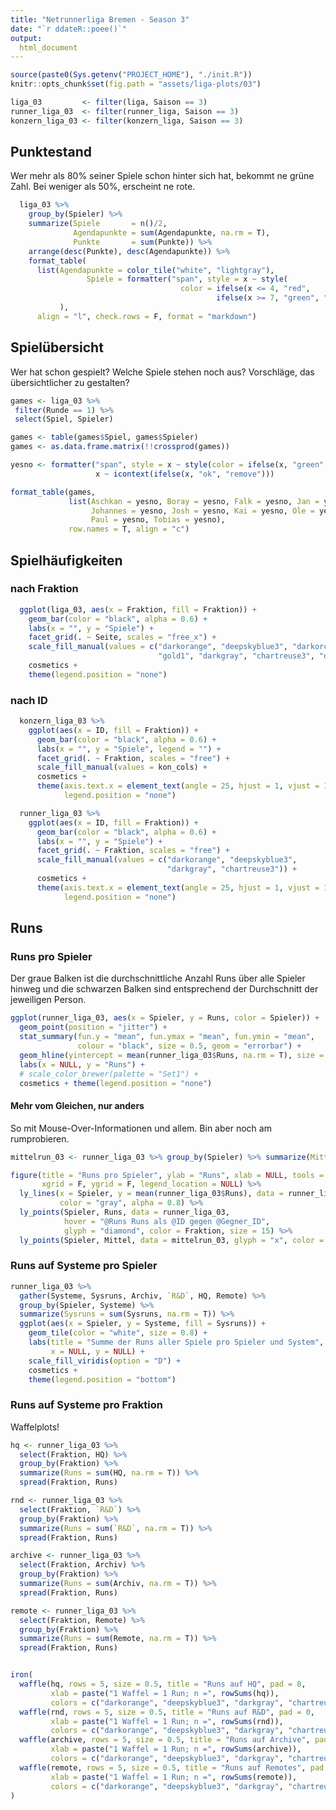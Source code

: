```yaml
---
title: "Netrunnerliga Bremen - Season 3"
date: "`r ddateR::poee()`"
output:
  html_document
---
```


```r
source(paste0(Sys.getenv("PROJECT_HOME"), "./init.R"))
knitr::opts_chunk$set(fig.path = "assets/liga-plots/03")

liga_03         <- filter(liga, Saison == 3)
runner_liga_03  <- filter(runner_liga, Saison == 3)
konzern_liga_03 <- filter(konzern_liga, Saison == 3)
```


## Punktestand

Wer mehr als 80% seiner Spiele schon hinter sich hat, bekommt ne grüne Zahl. Bei weniger als 50%, erscheint ne rote.  

```r
  liga_03 %>% 
    group_by(Spieler) %>% 
    summarize(Spiele       = n()/2,
              Agendapunkte = sum(Agendapunkte, na.rm = T),
              Punkte       = sum(Punkte)) %>%
    arrange(desc(Punkte), desc(Agendapunkte)) %>% 
    format_table(
      list(Agendapunkte = color_tile("white", "lightgray"),
                 Spiele = formatter("span", style = x ~ style(
                                      color = ifelse(x <= 4, "red", 
                                              ifelse(x >= 7, "green", "gray"))))
           ),
      align = "l", check.rows = F, format = "markdown")
```

## Spielübersicht

Wer hat schon gespielt? Welche Spiele stehen noch aus? Vorschläge, das übersichtlicher zu gestalten?

```r
games <- liga_03 %>% 
 filter(Runde == 1) %>% 
 select(Spiel, Spieler)

games <- table(games$Spiel, games$Spieler)
games <- as.data.frame.matrix(!!crossprod(games))

yesno <- formatter("span", style = x ~ style(color = ifelse(x, "green", "red")),
                   x ~ icontext(ifelse(x, "ok", "remove")))

format_table(games, 
             list(Aschkan = yesno, Boray = yesno, Falk = yesno, Jan = yesno, 
                  Johannes = yesno, Josh = yesno, Kai = yesno, Ole = yesno, 
                  Paul = yesno, Tobias = yesno), 
             row.names = T, align = "c")
```

## Spielhäufigkeiten

### nach Fraktion

```r
  ggplot(liga_03, aes(x = Fraktion, fill = Fraktion)) +
    geom_bar(color = "black", alpha = 0.6) +
    labs(x = "", y = "Spiele") +
    facet_grid(. ~ Seite, scales = "free_x") +
    scale_fill_manual(values = c("darkorange", "deepskyblue3", "darkorchid4", "red", 
                                 "gold1", "darkgray", "chartreuse3", "darkolivegreen")) +
    cosmetics +
    theme(legend.position = "none")
```
  
### nach ID

```r
  konzern_liga_03 %>%
    ggplot(aes(x = ID, fill = Fraktion)) +
      geom_bar(color = "black", alpha = 0.6) +
      labs(x = "", y = "Spiele", legend = "") +
      facet_grid(. ~ Fraktion, scales = "free") +
      scale_fill_manual(values = kon_cols) +
      cosmetics +
      theme(axis.text.x = element_text(angle = 25, hjust = 1, vjust = 1),
            legend.position = "none")
```

```r
  runner_liga_03 %>% 
    ggplot(aes(x = ID, fill = Fraktion)) +
      geom_bar(color = "black", alpha = 0.6) +
      labs(x = "", y = "Spiele") +
      facet_grid(. ~ Fraktion, scales = "free") +
      scale_fill_manual(values = c("darkorange", "deepskyblue3",
                                   "darkgray", "chartreuse3")) +
      cosmetics +
      theme(axis.text.x = element_text(angle = 25, hjust = 1, vjust = 1),
            legend.position = "none")
```


## Runs

### Runs pro Spieler

Der graue Balken ist die durchschnittliche Anzahl Runs über alle Spieler hinweg und die schwarzen Balken sind entsprechend der Durchschnitt der jeweiligen Person.

```r
ggplot(runner_liga_03, aes(x = Spieler, y = Runs, color = Spieler)) +
  geom_point(position = "jitter") +
  stat_summary(fun.y = "mean", fun.ymax = "mean", fun.ymin = "mean", 
               colour = "black", size = 0.5, geom = "errorbar") +
  geom_hline(yintercept = mean(runner_liga_03$Runs, na.rm = T), size = 1, color = "gray") +
  labs(x = NULL, y = "Runs") + 
  # scale_color_brewer(palette = "Set1") +
  cosmetics + theme(legend.position = "none")
```

#### Mehr vom Gleichen, nur anders

So mit Mouse-Over-Informationen und allem. Bin aber noch am rumprobieren.

```r
mittelrun_03 <- runner_liga_03 %>% group_by(Spieler) %>% summarize(Mittel = mean(Runs))

figure(title = "Runs pro Spieler", ylab = "Runs", xlab = NULL, tools = NULL,
       xgrid = F, ygrid = F, legend_location = NULL) %>% 
  ly_lines(x = Spieler, y = mean(runner_liga_03$Runs), data = runner_liga_03,
           color = "gray", alpha = 0.8) %>% 
  ly_points(Spieler, Runs, data = runner_liga_03, 
            hover = "@Runs Runs als @ID gegen @Gegner_ID",
            glyph = "diamond", color = Fraktion, size = 15) %>% 
  ly_points(Spieler, Mittel, data = mittelrun_03, glyph = "x", color = Spieler, size = 20)
```

### Runs auf Systeme pro Spieler

```r
runner_liga_03 %>%
  gather(Systeme, Sysruns, Archiv, `R&D`, HQ, Remote) %>%
  group_by(Spieler, Systeme) %>% 
  summarize(Sysruns = sum(Sysruns, na.rm = T)) %>% 
  ggplot(aes(x = Spieler, y = Systeme, fill = Sysruns)) + 
    geom_tile(color = "white", size = 0.8) +
    labs(title = "Summe der Runs aller Spiele pro Spieler und System",
         x = NULL, y = NULL) +
    scale_fill_viridis(option = "D") +
    cosmetics + 
    theme(legend.position = "bottom")
```

### Runs auf Systeme pro Fraktion

Waffelplots! 

```r
hq <- runner_liga_03 %>% 
  select(Fraktion, HQ) %>% 
  group_by(Fraktion) %>% 
  summarize(Runs = sum(HQ, na.rm = T)) %>% 
  spread(Fraktion, Runs)

rnd <- runner_liga_03 %>% 
  select(Fraktion, `R&D`) %>% 
  group_by(Fraktion) %>% 
  summarize(Runs = sum(`R&D`, na.rm = T)) %>% 
  spread(Fraktion, Runs)

archive <- runner_liga_03 %>% 
  select(Fraktion, Archiv) %>% 
  group_by(Fraktion) %>% 
  summarize(Runs = sum(Archiv, na.rm = T)) %>% 
  spread(Fraktion, Runs)

remote <- runner_liga_03 %>% 
  select(Fraktion, Remote) %>% 
  group_by(Fraktion) %>% 
  summarize(Runs = sum(Remote, na.rm = T)) %>% 
  spread(Fraktion, Runs)


iron(
  waffle(hq, rows = 5, size = 0.5, title = "Runs auf HQ", pad = 8,
         xlab = paste("1 Waffel = 1 Run; n =", rowSums(hq)),
         colors = c("darkorange", "deepskyblue3", "darkgray", "chartreuse3")),
  waffle(rnd, rows = 5, size = 0.5, title = "Runs auf R&D", pad = 0,
         xlab = paste("1 Waffel = 1 Run; n =", rowSums(rnd)),
         colors = c("darkorange", "deepskyblue3", "darkgray", "chartreuse3")),
  waffle(archive, rows = 5, size = 0.5, title = "Runs auf Archive", pad = 20,
         xlab = paste("1 Waffel = 1 Run; n =", rowSums(archive)),
         colors = c("darkorange", "deepskyblue3", "darkgray", "chartreuse3")),
  waffle(remote, rows = 5, size = 0.5, title = "Runs auf Remotes", pad = 8,
         xlab = paste("1 Waffel = 1 Run; n =", rowSums(remote)),
         colors = c("darkorange", "deepskyblue3", "darkgray", "chartreuse3"))
)
```